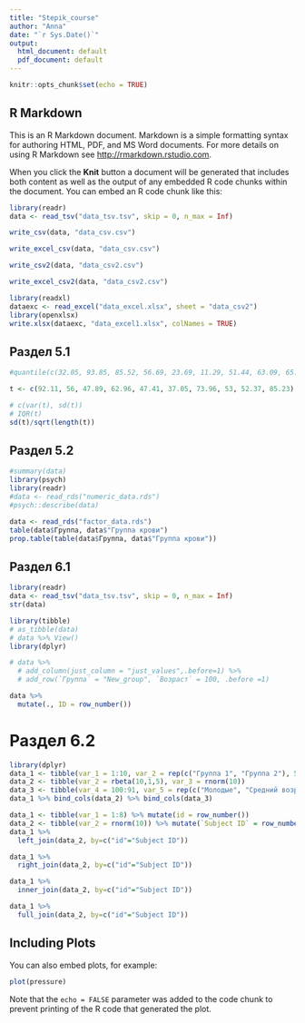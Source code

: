 ```yaml
---
title: "Stepik_course"
author: "Anna"
date: "`r Sys.Date()`"
output:
  html_document: default
  pdf_document: default
---
```


```r
knitr::opts_chunk$set(echo = TRUE)
```

## R Markdown

This is an R Markdown document. Markdown is a simple formatting syntax for authoring HTML, PDF, and MS Word documents. For more details on using R Markdown see <http://rmarkdown.rstudio.com>.

When you click the **Knit** button a document will be generated that includes both content as well as the output of any embedded R code chunks within the document. You can embed an R code chunk like this:

```r
library(readr)
data <- read_tsv("data_tsv.tsv", skip = 0, n_max = Inf)
```

```r
write_csv(data, "data_csv.csv")

write_excel_csv(data, "data_csv.csv")

write_csv2(data, "data_csv2.csv")

write_excel_csv2(data, "data_csv2.csv")
```

```r
library(readxl)
dataexc <- read_excel("data_excel.xlsx", sheet = "data_csv2")
library(openxlsx)
write.xlsx(dataexc, "data_excel1.xlsx", colNames = TRUE)
```
## Раздел 5.1
```r
#quantile(c(32.05, 93.85, 85.52, 56.69, 23.69, 11.29, 51.44, 63.09, 65.65, 35.73, 60.15, 30.93, -4.2), probs=0.95)

t <- c(92.11, 56, 47.89, 62.96, 47.41, 37.05, 73.96, 53, 52.37, 85.23)

# c(var(t), sd(t))
# IQR(t)
sd(t)/sqrt(length(t))

```
## Раздел 5.2
```r

#summary(data)
library(psych)
library(readr)
#data <- read_rds("numeric_data.rds")
#psych::describe(data)

data <- read_rds("factor_data.rds")
table(data$Группа, data$"Группа крови")
prop.table(table(data$Группа, data$"Группа крови"))
```
## Раздел 6.1
```r
library(readr)
data <- read_tsv("data_tsv.tsv", skip = 0, n_max = Inf)
str(data)
```
```r
library(tibble)
# as_tibble(data)
# data %>% View()
library(dplyr)

# data %>%
  # add_column(just_column = "just_values",.before=1) %>%
  # add_row(`Группа` = "New_group", `Возраст` = 100, .before =1)

data %>%
  mutate(., ID = row_number())

```
# Раздел 6.2
```r
library(dplyr)
data_1 <- tibble(var_1 = 1:10, var_2 = rep(c("Группа 1", "Группа 2"), 5))
data_2 <- tibble(var_2 = rbeta(10,1,5), var_3 = rnorm(10))
data_3 <- tibble(var_4 = 100:91, var_5 = rep(c("Молодые", "Средний возраст"), 5))
data_1 %>% bind_cols(data_2) %>% bind_cols(data_3)
```
```r
data_1 <- tibble(var_1 = 1:8) %>% mutate(id = row_number())
data_2 <- tibble(var_2 = rnorm(10)) %>% mutate(`Subject ID` = row_number())
data_1 %>%
  left_join(data_2, by=c("id"="Subject ID"))
```
```r
data_1 %>%
  right_join(data_2, by=c("id"="Subject ID"))
```
```r
data_1 %>%
  inner_join(data_2, by=c("id"="Subject ID"))
```
```r
data_1 %>%
  full_join(data_2, by=c("id"="Subject ID"))
```










## Including Plots

You can also embed plots, for example:

```r
plot(pressure)
```

Note that the `echo = FALSE` parameter was added to the code chunk to prevent printing of the R code that generated the plot.

